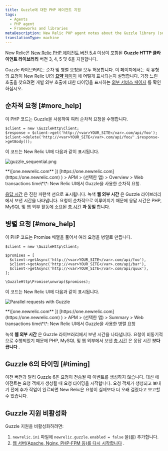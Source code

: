 ```yaml
---
title: Guzzle에 대한 PHP 에이전트 지원
tags:
  - Agents
  - PHP agent
  - Frameworks and libraries
metaDescription: New Relic PHP agent notes about the Guzzle library (supported as of PHP agent release 5.4).
translationType: machine
---
```




New Relic은 [New Relic PHP 에이전트 버전 5.4](/docs/release-notes/agent-release-notes/php-release-notes) 이상이 포함된 **Guzzle HTTP 클라이언트 라이브러리** 버전 3, 4, 5 및 6을 지원합니다.

Guzzle 라이브러리는 순차 및 병렬 요청을 모두 허용합니다. 이 페이지에서는 각 유형의 요청이 New Relic UI의 [**요약** 페이지](/docs/apm/applications-menu/monitoring/apm-overview-page) 에 어떻게 표시되는지 설명합니다. 가장 느린 호출을 찾으려면 개별 외부 호출에 대한 타이밍을 표시하는 [외부 서비스 페이지](/docs/apm/applications-menu/monitoring/external-services-page) 를 확인하십시오.

## 순차적 요청 [#more_help]

이 PHP 코드는 Guzzle을 사용하여 여러 순차적 요청을 수행합니다.

```
$client = new \GuzzleHttp\Client;
$response = $client->get('http://<var>YOUR_SITE</var>.com/api/foo');
$client->delete('http://<var>YOUR_SITE</var>.com/api/foo/'.$response->getBody());
```

이 코드는 New Relic UI에 다음과 같이 표시됩니다.

<img
  title="Sequential requests with Guzzle"
  alt="guzzle_sequential.png"
  src={guzzleSequential}
/>

<figcaption>
  **\[one.newrelic.com** ]( [https://one.newrelic.com](https://one.newrelic.com) ) > APM > (선택한 앱) > Overview > Web transactions time\*\*: New Relic UI에서 Guzzle을 사용한 순차적 요청.
</figcaption>

[응답 시간](/docs/data-analysis/user-interface-functions/response-time) 은 진한 파란색 선으로 표시됩니다. 녹색 **웹 외부 시간** 은 Guzzle 라이브러리에서 보낸 시간을 나타냅니다. 요청이 순차적으로 이루어지기 때문에 응답 시간은 PHP, MySQL 및 웹 외부 활동에 소요된 [총 시간](/docs/data-analysis/user-interface-functions/response-time#response-time-total-time) **과 동일** 합니다.

## 병렬 요청 [#more_help]

이 PHP 코드는 Promise 배열을 풀어서 여러 요청을 병렬로 만듭니다.

```
$client = new \GuzzleHttp\Client;

$promises = [
  $client->getAsync('http://<var>YOUR_SITE</var>.com/api/foo'),
  $client->getAsync('http://<var>YOUR_SITE</var>.com/api/bar'),
  $client->getAsync('http://<var>YOUR_SITE</var>.com/api/quux'),
];

\GuzzleHttp\Promise\unwrap($promises);
```

이 코드는 New Relic UI에 다음과 같이 표시됩니다.

<img
  title="Parallel requests with Guzzle"
  alt="Parallel requests with Guzzle"
  src={guzzleParallel}
/>

<figcaption>
  **\[one.newrelic.com** ]( [https://one.newrelic.com](https://one.newrelic.com) ) > APM > (선택한 앱) > Summary > Web transactions time\*\*: New Relic UI에서 Guzzle을 사용한 병렬 요청
</figcaption>

녹색 **웹 외부 시간** 은 Guzzle 라이브러리에서 보낸 시간을 나타냅니다. 요청이 비동기적으로 수행되었기 때문에 PHP, MySQL 및 웹 외부에서 보낸 [총 시간](/docs/data-analysis/user-interface-functions/response-time#response-time-total-time) 은 응답 시간 **보다 큽니다** .

## Guzzle 6의 타이밍 [#timing]

이전 버전과 달리 Guzzle 6은 요청이 전송될 때 이벤트를 생성하지 않습니다. 대신 에이전트는 요청 객체가 생성될 때 요청 타이밍을 시작합니다. 요청 객체가 생성되고 보내기 전에 추가 작업이 완료되면 New Relic은 요청이 실제보다 더 오래 걸렸다고 보고할 수 있습니다.

## Guzzle 지원 비활성화

Guzzle 지원을 비활성화하려면:

1. `newrelic.ini` 파일에 `newrelic.guzzle.enabled = false` 을(를) 추가합니다.
2. [웹 서버(Apache, Nginx, PHP-FPM 등)를 다시 시작합니다](/docs/agents/php-agent/troubleshooting/why-when-restart-your-web-server-php) .